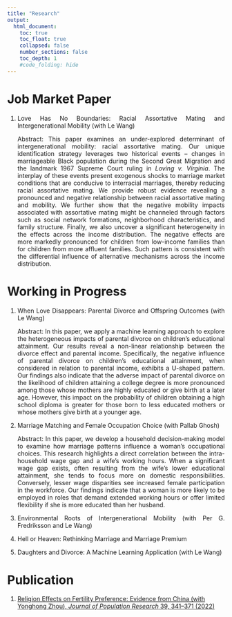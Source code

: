 ```yaml
---
title: "Research"
output:
  html_document:
    toc: true
    toc_float: true
    collapsed: false
    number_sections: false
    toc_depth: 1
    #code_folding: hide
---
```


<style type="text/css">
.title {
  display: none;
}

</style>

# Job Market Paper

<div style="text-align: justify">

1.  Love Has No Boundaries: Racial Assortative Mating and Intergenerational Mobility (with Le Wang)

    Abstract: This paper examines an under-explored determinant of intergenerational mobility: racial assortative mating. Our unique identification strategy leverages two historical events – changes in marriageable Black population during the Second Great Migration and the landmark 1967 Supreme Court ruling in *Loving v. Virginia*. The interplay of these events present exogenous shocks to marriage market conditions that are conducive to interracial marriages, thereby reducing racial assortative mating. We provide robust evidence revealing a pronounced and negative relationship between racial assortative mating and mobility. We further show that the negative mobility impacts associated with assortative mating might be channeled through factors such as social network formations, neighborhood characteristics, and family structure. Finally, we also uncover a significant heterogeneity in the effects across the income distribution. The negative effects are more markedly pronounced for children from low-income families than for children from more affluent families. Such pattern is consistent with the differential influence of alternative mechanisms across the income distribution.

</div>

# Working in Progress

<div style="text-align: justify">


1.	When Love Disappears: Parental Divorce and Offspring Outcomes (with Le Wang)

    Abstract: In this paper, we apply a machine learning approach to explore the heterogeneous impacts of parental divorce on children's educational attainment. Our results reveal a non-linear relationship between the divorce effect and parental income. Specifically, the negative influence of parental divorce on children's educational attainment, when considered in relation to parental income, exhibits a U-shaped pattern. Our findings also indicate that the adverse impact of parental divorce on the likelihood of children attaining a college degree is more pronounced among those whose mothers are highly educated or give birth at a later age. However, this impact on the probability of children obtaining a high school diploma is greater for those born to less educated mothers or whose mothers give birth at a younger age.


2.	Marriage Matching and Female Occupation Choice (with Pallab Ghosh)

    Abstract: In this paper, we develop a household decision-making model to examine how marriage patterns influence a woman's occupational choices. This research highlights a direct correlation between the intra-household wage gap and a wife's working hours. When a significant wage gap exists, often resulting from the wife's lower educational attainment, she tends to focus more on domestic responsibilities. Conversely, lesser wage disparities see increased female participation in the workforce. Our findings indicate that a woman is more likely to be employed in roles that demand extended working hours or offer limited flexibility if she is more educated than her husband.

3.  Environmental Roots of Intergenerational Mobility (with Per G. Fredriksson and Le Wang)

4.	Hell or Heaven: Rethinking Marriage and Marriage Premium

5.  Daughters and Divorce: A Machine Learning Application (with Le Wang)

</div>

# Publication
1.	[Religion Effects on Fertility Preference: Evidence from China (with Yonghong Zhou), *Journal
of Population Research* 39, 341–371 (2022)](https://link.springer.com/article/10.1007/s12546-022-09286-4)


